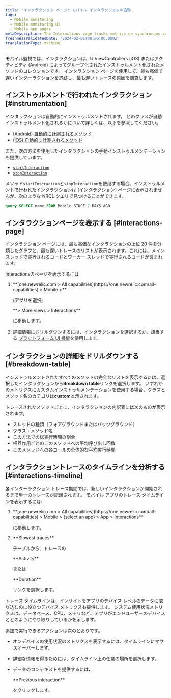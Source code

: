 ```yaml
---
title: 'インタラクション ページ: モバイル インタラクションの追跡'
tags:
  - Mobile monitoring
  - Mobile monitoring UI
  - Mobile app pages
metaDescription: The Interactions page tracks metrics on synchronous and asychronous code execution in mobile applications.
freshnessValidatedDate: '2024-02-01T00:00:00.000Z'
translationType: machine
---
```


モバイル監視では、インタラクションは、UIViewControllers (iOS) またはアクティビティ (Android) によってグループ化されたインストゥルメント化されたメソッドのコレクションです。 インタラクション ページを使用して、最も高価で遅いインターラクションを追跡し、最も遅いトレースの原因を調査します。

## インストゥルメントで行われたインタラクション [#instrumentation]

インタラクションは自動的にインストゥルメントされます。 どのクラスが自動インストゥルメント化されるかについて詳しくは、以下を参照してください。

* [(Android) 自動的に計測されるメソッド](/docs/mobile-monitoring/new-relic-mobile/mobile-sdk/mobile-sdk-api-guide/#method-list)
* [(iOS) 自動的に計測されるメソッド](/docs/mobile-monitoring/new-relic-mobile/mobile-sdk/mobile-sdk-api-guide/#method-list-ios)

また、次の方法を使用したインタラクションの手動インストゥルメンテーションも提供しています。

* [`startInteraction`](/docs/mobile-monitoring/new-relic-mobile/mobile-sdk/start-interaction/)
* [`stopInteraction`](/docs/mobile-monitoring/new-relic-mobile/mobile-sdk/stop-interaction/)

メソッド`startInteraction`と`stopInteraction`を使用する場合、インストゥルメントで行われたインタラクションは \[インタラクション] ページに表示されませんが、次のような NRQL クエリで見つけることができます。

```sql
query SELECT name FROM Mobile SINCE 7 DAYS AGO
```

## インタラクションページを表示する [#interactions-page]

インタラクション ページには、最も高価なインタラクションの上位 20 件を分類したグラフと、最も遅いトレースのリストが表示されます。これには、メイン スレッドで実行されるコードとワーカー スレッドで実行されるコードが含まれます。

Interactionsのページを表示するには

1. <DNT>
     **[one.newrelic.com > All capabilities](https://one.newrelic.com/all-capabilities) > Mobile >**
   </DNT>

   (アプリを選択)

   <DNT>
     **> More views > Interactions**
   </DNT>

   に移動します。

2. 詳細情報にドリルダウンするには、インタラクションを選択するか、該当する [プラットフォーム UI 機能](/docs/new-relic-solutions/new-relic-one/introduction-new-relic-platform)を使用します。

## インタラクションの詳細をドリルダウンする [#breakdown-table]

インストゥルメントされたすべてのメソッドの完全なリストを表示するには、選択したインタラクションから<DNT>**Breakdown table**</DNT>リンクを選択します。 いずれかのメトリクスにカスタムインストゥルメンテーションを使用する場合、クラスとメソッド名のカテゴリは<DNT>**custom**</DNT>と示されます。

トレースされたメソッドごとに、インタラクションの内訳表には次のものが表示されます。

* スレッドの種類（フォアグラウンドまたはバックグラウンド）
* クラス・メソッド名
* この方法での総実行時間の割合
* 相互作用ごとのこのメソッドへの平均呼び出し回数
* このメソッドへの各コールの全体的な平均実行時間

## インタラクショントレースのタイムラインを分析する [#interactions-timeline]

各インターラクション トレース期間では、新しいインタラクションが開始されるまで単一のトレースが記録されます。 モバイル アプリのトレース タイムラインを表示するには:

1. <DNT>
     **[one.newrelic.com > All capabilities](https://one.newrelic.com/all-capabilities) > Mobile > (select an app) > App > Interactions**
   </DNT>

   に移動します。

2. <DNT>
     **Slowest traces**
   </DNT>

   テーブルから、トレースの

   <DNT>
     **Activity**
   </DNT>

   または

   <DNT>
     **Duration**
   </DNT>

   リンクを選択します。

トレース タイムラインは、インサイトをアプリのデバイス レベルのデータに取り込むのに役立つデバイス メトリクスも提供します。 システム使用状況メトリクスは、データベース、CPU、メモリなど、アプリがエンドユーザーのデバイスとどのようにやり取りしているかを示します。

追加で実行できるアクションは次のとおりです。

* オンデバイスの使用状況のメトリクスを表示するには、タイムラインにマウスオーバーします。

* 詳細な情報を得るためには、タイムライン上の任意の場所を選択します。

* データのコンテキストを提供するには、

  <DNT>
    **Previous interaction**
  </DNT>

  をクリックします。
